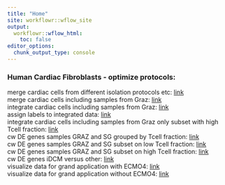 ```yaml
---
title: "Home"
site: workflowr::wflow_site
output:
  workflowr::wflow_html:
    toc: false
editor_options:
  chunk_output_type: console
---
```


### Human Cardiac Fibroblasts - optimize protocols:  
merge cardiac cells from different isolation protocols etc: [link](mergeHumanSamples.html)  
merge cardiac cells including samples from Graz: [link](mergeHumanSamplesPlusGraz.html)  
integrate  cardiac cells including samples from Graz: [link](integrateAcrossPatientsGZplusSG.html)  
assign labels to integrated data: [link](assignLabelshumanHeartsPlusGrazInt.html)  
integrate  cardiac cells including samples from Graz only subset with high Tcell fraction: [link](integrateAcrossPatientsGZplusSG_Subset.html)  
cw DE genes samples GRAZ and SG grouped by Tcell fraction: [link](DEgenesGZplusSG_Groups.html)  
cw DE genes samples GRAZ and SG subset on low Tcell fraction: [link](DEgenesGZplusSG_SubsetLT.html)  
cw DE genes samples GRAZ and SG subset on high Tcell fraction: [link](DEgenesGZplusSG_SubsetHT.html)  
cw DE genes iDCM versus other: [link](DEgenes_iDCM.html)  
visualize data for grand application with ECMO4: [link](Vis_plus_analyse_NormlaHFMyo.html)  
visualize data for grand application without ECMO4: [link](Vis_plus_analyse_NormlaHFMyo_woECMO4.html)  

